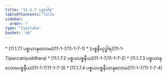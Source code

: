 ```yaml
---
title: "11.1.7 ပဉှာဝါရ"
tableOfContents: false
sidebar:
  order: 7
type: "tipitaka"
basket: "ab"
---
```



<DynamicBreadcrumb />



<TableOfContents>
* [11.1.7.1 ပစ္စယာနုလောမ](11-1-7/11-1-7-1)
* [ပစ္စနီယုဒ္ဓါရ](11-1-7/paccaniyuddhara)
* [11.1.7.2 ပစ္စယပစ္စနီယ](11-1-7/11-1-7-2)
* [11.1.7.3 ပစ္စယာနုလောမပစ္စနီယ](11-1-7/11-1-7-3)
* [11.1.7.4 ပစ္စယပစ္စနီယာနုလောမ](11-1-7/11-1-7-4)
</TableOfContents>